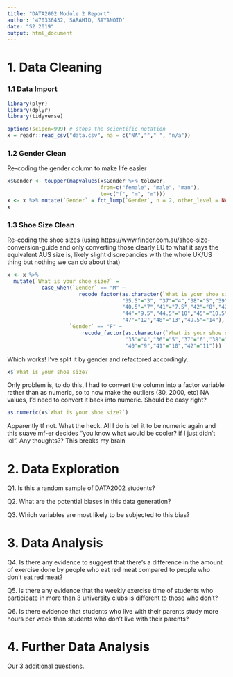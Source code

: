 ```yaml
---
title: "DATA2002 Module 2 Report"
author: '470336432, SARAHID, SAYANOID'
date: "S2 2019"
output: html_document
---
```


# 1. Data Cleaning

### 1.1 Data Import

```r
library(plyr)
library(dplyr)
library(tidyverse)
```

```r
options(scipen=999) # stops the scientific notation
x = readr::read_csv("data.csv", na = c("NA",""," ", "n/a"))
```

### 1.2 Gender Clean

Re-coding the gender column to make life easier

```r
x$Gender <- toupper(mapvalues(x$Gender %>% tolower,
                              from=c("female", "male", "man"),
                              to=c("f", "m", "m")))
x <- x %>% mutate(`Gender` = fct_lump(`Gender`, n = 2, other_level = NA))
x
```

### 1.3 Shoe Size Clean

Re-coding the shoe sizes (using https://www.finder.com.au/shoe-size-conversion-guide and only converting those clearly EU to what it says the equivalent AUS size is, likely slight discrepancies with the whole UK/US thing but nothing we can do about that)

```r
x <- x %>%
  mutate(`What is your shoe size?` = 
           case_when(`Gender` == "M" ~
                       recode_factor(as.character(`What is your shoe size?`),
                                     "35.5"="3", "37"="4","38"="5","39"="6","40"="6",
                                     "40.5"="7","41"="7.5","42"="8","42.5"="8.5","43"="9",
                                     "44"="9.5","44.5"="10","45"="10.5","46"="11",
                                     "47"="12","48"="13","49.5"="14"),
                    `Gender` == "F" ~
                        recode_factor(as.character(`What is your shoe size?`),
                                      "35"="4","36"="5","37"="6","38"="7","39"="8",
                                      "40"="9","41"="10","42"="11")))
```

Which works! I've split it by gender and refactored accordingly.

```r
x$`What is your shoe size?`
```

Only problem is, to do this, I had to convert the column into a factor variable rather than as numeric, so to now make the outliers (30, 2000, etc) NA values, I'd need to convert it back into numeric. Should be easy right?

```r
as.numeric(x$`What is your shoe size?`)
```

Apparently tf not. What the heck. All I do is tell it to be numeric again and this suave mf-er decides "you know what would be cooler? if I just didn't lol". Any thoughts?? This breaks my brain

# 2. Data Exploration

Q1. Is this a random sample of DATA2002 students?

Q2. What are the potential biases in this data generation?

Q3. Which variables are most likely to be subjected to this bias?

# 3. Data Analysis

Q4. Is there any evidence to suggest that there's a difference in the amount of exercise done by people who eat red meat compared to people who don't eat red meat?

Q5. Is there any evidence that the weekly exercise time of students who participate in more than 3 university clubs is different to those who don't?

Q6. Is there evidence that students who live with their parents study more hours per week than students who don't live with their parents?

# 4. Further Data Analysis

Our 3 additional questions.